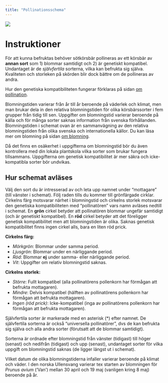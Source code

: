 ```yaml
---
title: "Pollinationsschema"
---
```


::: {.column-screen}
![](../../../dropbox/images/plants/plot_pollination_table.png)
:::

# Instruktioner

För att kunna befruktas behöver sötkörsbär pollineras av ett körsbär av **annan sort** som 1) blommar samtidigt och 2) är genetiskt kompatibel. Undantaget är de _självfertila_ sorterna, vilka kan befrukta sig själva. Kvaliteten och storleken på skörden blir dock bättre om de pollineras av andra.

Hur den genetiska kompatibiliteten fungerar förklaras på sidan [om pollination](pollination_about.qmd).

Blomningstiden varierar från år till år beroende på väderlek och klimat, men man brukar dela in den relativa blomningstiden för olika körsbärssorter i fem grupper från tidig till sen. Uppgifter om blomningstid varierar beroende på källa och för många sorter saknas information från svenska förhållanden. Blomningstiden i schemat ovan är en sammanvägning av den relativa blomningstiden från olika svenska och internationella källor. Du kan läsa mer om blomning på sidan [om blomning](blooming.qmd).

Då det finns en osäkerhet i uppgifterna om blomningstid bör du även kontrollera med din lokala plantskola vilka sorter som brukar fungera tillsammans. Uppgifterna om genetisk kompatibilitet är mer säkra och icke-kompatibla sorter bör undvikas.

## Hur schemat avläses

Välj den sort du är intresserad av och leta upp namnet under "mottagare" (till vänster i schemat). Följ raden tills du kommer till grönfärgade cirklar. Cirkelns färg motsvarar närhet i blomningstid och cirkelns storlek motsvarar den genetiska kompatibiliteten med "pollinatören" vars namn avläses nedtill i schemat. En **grön** cirkel betyder att pollinatören blommar ungefär samtidigt (och är genetiskt kompatibel). En **röd** cirkel betyder att det föreligger genetisk kompatibilitet men att blomningstiden är olika. Saknas genetisk kompatibilitet finns ingen cirkel alls, bara en liten röd prick.

**Cirkelns färg:**

- _Mörkgrön_: Blommar under samma period.
- _Ljusgrön_: Blommar under en närliggande period.
- _Röd_: Blommar **ej** under samma- eller närliggande period.
- _Vit_: Uppgifter om relativ blomningstid saknas.

**Cirkelns storlek:**

- _Större_: Fullt kompatibel (alla pollinatörens pollenkorn har förmågan att befrukta mottagaren).
- _Mindre_: Delvis kompatibel (hälften av pollinatörens pollenkorn har förmågan att befrukta mottagaren).
- _Ingen (röd prick)_: Icke-kompatibel (inga av pollinatörens pollenkorn har förmågan att befrukta mottagaren).

Självfertila sorter är markerade med en asterisk (*) efter namnet. De självfertila sorterna är också "universella pollinatörer", dvs de kan befrukta sig själva och alla andra sorter (förutsatt att de blommar samtidigt).

Sorterna är ordnade efter blomningstid från vänster (tidigast) till höger (senast) och nedifrån (tidigast) och upp (senast), undantaget sorter för vilka uppgift om blomningstid saknas (de ligger längst ut i schemat).

Vilket datum de olika blomningstiderna infaller varierar beroende på klimat och väder. I den norska Ullensvang varierar tex starten av blomningen för _Prunus avium_ ('Van') mellan 30 april och 19 maj (vanligen kring 8 maj) beroende på år.

<!-- # Pollinationstabell -->
<!-- Olika flikar med korstabell. -->

<!-- Om det blir för många kan det delas upp såhär: -->

<!-- ## Flik 1 Vanliga sorter -->

<!-- Vanligt förekommande i handeln. -->

<!-- ## Flik 2 Ovanliga sorter -->

<!-- Svåra att få tag på. -->

<!-- ## Flik 3 Alla sorter (tabell istället för figur?) -->

<!-- Alla sorter. -->

